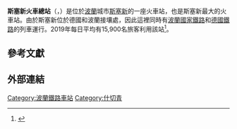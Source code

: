 {{noteTA
|1=zh-cn:什切青; zh-hk:什切青; zh-tw:斯塞新;}}
{{Infobox Station
|BoxWidth = 24em
|Title = 斯塞新火車總站
|SubTitle = 
|EngTitle = 
|EngSubTitle = {{lang|pl|Szczecin Główny}}
|linecolour = #013765
|ImageName = File:Szczecin 05-2017 img01 Railway station.jpg
|ImageSize = 290px
|ImageCaption = 
|ImagePadding = 0
|Code = 
|Operator = [[File:PKP.svg|25px]] [[波兰国家铁路|波兰国家铁路]]
|Owned = 
|Line = 
|Place = {{POL}}[[西波美拉尼亞省|西波美拉尼亞省]][[斯塞新|斯塞新]]
|Coord =
|Style = 
|Hall Style = 
|PlatformType = 
|PlatformNumber = 5
|TrackNum = 8
|Interchange = 
|ExitNumber = 
|StartDate = 1843年
|Elevation = 
|Depth = 
|Architect = 
|connection = 
|yearly ridership = 
|daily ridership = 
|OPENHOURS = 
|Hours = 
|Time First = 
|Time First WD = 
|Time Last WD = 
|Time First WE = 
|Time Last WE = 
|Time Last = 
|Time Night Train = 
}}

'''斯塞新火車總站'''（{{lang-pl|Szczecin Główny}}，{{lang-de|Stettin Hauptbahnhof}}）是位於[[波蘭|波蘭]]城市[[斯塞新|斯塞新]]的一座火車站，也是斯塞新最大的火車站。由於斯塞新位於德國和波蘭接壤處，因此這裡同時有[[波蘭國家鐵路|波蘭國家鐵路]]和[[德國鐵路|德國鐵路]]的列車運行。2019年每日平均有15,900名旅客利用該站<ref>{{cite web |title=Wymiana pasażerska na stacjach w Polsce w 2019 r. |url=https://utk.gov.pl/pl/dokumenty-i-formularze/opracowania-urzedu-tran/16623,Wymiana-pasazerska-w-2019-r.html |website=Urząd Transportu Kolejowego |accessdate=2021-05-29 |archive-date=2021-04-19 |archive-url=https://web.archive.org/web/20210419101856/https://utk.gov.pl/pl/dokumenty-i-formularze/opracowania-urzedu-tran/16623,Wymiana-pasazerska-w-2019-r.html |dead-url=no }}</ref>。

==參考文獻==
{{reflist}}

==外部連結==
{{Commons category-inline|Szczecin Główny railway station}}
[[Category:波蘭鐵路車站|Category:波蘭鐵路車站]]
[[Category:什切青|Category:什切青]]